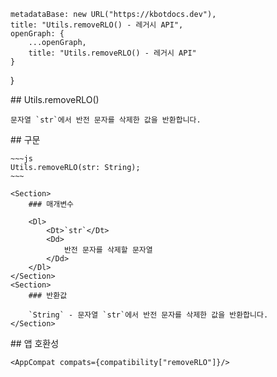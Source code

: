 
    metadataBase: new URL("https://kbotdocs.dev"),
    title: "Utils.removeRLO() - 레거시 API",
    openGraph: {
        ...openGraph,
        title: "Utils.removeRLO() - 레거시 API"
    }
}

<Section>
    ## Utils.removeRLO()

    문자열 `str`에서 반전 문자를 삭제한 값을 반환합니다.
</Section>
<Section>
    ## 구문

    ~~~js
    Utils.removeRLO(str: String);
    ~~~

    <Section>
        ### 매개변수

        <Dl>
            <Dt>`str`</Dt>
            <Dd>
                반전 문자를 삭제할 문자열
            </Dd>
        </Dl>
    </Section>
    <Section>
        ### 반환값

        `String` - 문자열 `str`에서 반전 문자를 삭제한 값을 반환합니다.
    </Section>
</Section>
<Section>
    ## 앱 호환성

    <AppCompat compats={compatibility["removeRLO"]}/>
</Section>